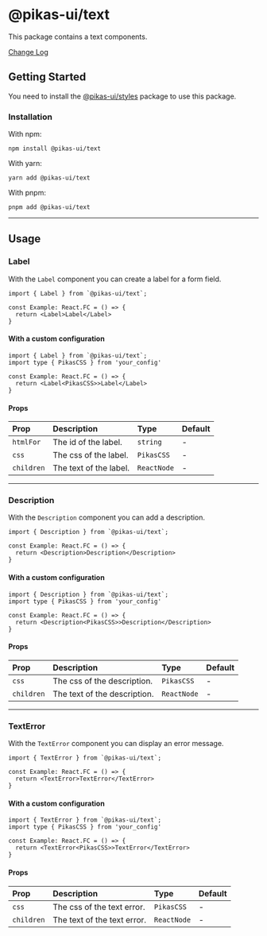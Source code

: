 

<NextSeo title="Text" />

# @pikas-ui/text

This package contains a text components.

<a href="https://github.com/Achaak/pikas/blob/main/packages/ui/text/CHANGELOG.md">
  Change Log
</a>

## Getting Started

You need to install the <a href={stylesLink}>@pikas-ui/styles</a> package to use this package.

### Installation

With npm:

```
npm install @pikas-ui/text
```

With yarn:

```
yarn add @pikas-ui/text
```

With pnpm:

```
pnpm add @pikas-ui/text
```

---

## Usage

### Label

With the `Label` component you can create a label for a form field.

<LabelExample />

```tsx
import { Label } from `@pikas-ui/text`;

const Example: React.FC = () => {
  return <Label>Label</Label>
}
```

#### With a custom configuration

```tsx
import { Label } from `@pikas-ui/text`;
import type { PikasCSS } from 'your_config'

const Example: React.FC = () => {
  return <Label<PikasCSS>>Label</Label>
}
```

#### Props

| Prop       | Description            | Type        | Default |
| :--------- | :--------------------- | :---------- | :------ |
| `htmlFor`  | The id of the label.   | `string`    | -       |
| `css`      | The css of the label.  | `PikasCSS`  | -       |
| `children` | The text of the label. | `ReactNode` | -       |

---

### Description

With the `Description` component you can add a description.

<DescriptionExample />

```tsx
import { Description } from `@pikas-ui/text`;

const Example: React.FC = () => {
  return <Description>Description</Description>
}
```

#### With a custom configuration

```tsx
import { Description } from `@pikas-ui/text`;
import type { PikasCSS } from 'your_config'

const Example: React.FC = () => {
  return <Description<PikasCSS>>Description</Description>
}
```

#### Props

| Prop       | Description                  | Type        | Default |
| :--------- | :--------------------------- | :---------- | :------ |
| `css`      | The css of the description.  | `PikasCSS`  | -       |
| `children` | The text of the description. | `ReactNode` | -       |

---

### TextError

With the `TextError` component you can display an error message.

<TextErrorExample />

```tsx
import { TextError } from `@pikas-ui/text`;

const Example: React.FC = () => {
  return <TextError>TextError</TextError>
}
```

#### With a custom configuration

```tsx
import { TextError } from `@pikas-ui/text`;
import type { PikasCSS } from 'your_config'

const Example: React.FC = () => {
  return <TextError<PikasCSS>>TextError</TextError>
}
```

#### Props

| Prop       | Description                 | Type        | Default |
| :--------- | :-------------------------- | :---------- | :------ |
| `css`      | The css of the text error.  | `PikasCSS`  | -       |
| `children` | The text of the text error. | `ReactNode` | -       |
